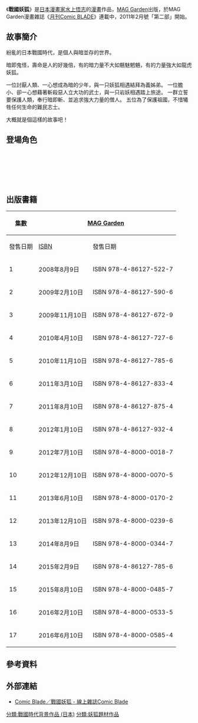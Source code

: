 {{expand|time=2016-06-10T13:53:23+00:00}}
{{Infobox animanga/Headerofja
|標題 = 戰國妖狐
|圖像 = 
|尺寸 = 
|說明 = 
|日文名稱 = 戦国妖狐
|英文名稱 = 
|假名 = 
|羅馬字 = 
|類型 = [[戰國|戰國]]
}}
{{Infobox animanga/Manga
|標題 = 
|作者 = [[水上悟志|水上悟志]]
|作畫 = 
|出版社 = {{flagicon|JPN}} [[MAG_Garden|MAG Garden]]<br />{{flagicon|HKG}}{{flagicon|TWN}} [[東立出版社|東立出版社]]
|連載雜誌 = [[月刊Comic_BLADE|月刊Comic BLADE]]
|label = {{flagicon|JPN}} Blade Comics<br />{{flagicon|TWN}} 少年
|網絡 = 
|發售日 = 
|開始 = 2007年12月27日
|結束 = 2016年5月20日
|冊數 = 全17冊
|話數 = 全99話
|其他 = 
}}
{{Infobox animanga/Footerofja}}

《'''戰國妖狐'''》是[[日本|日本]][[漫畫家|漫畫家]][[水上悟志|水上悟志]]的[[日本漫畫|漫畫]]作品，[[MAG_Garden|MAG Garden]]出版，於MAG Garden漫畫雜誌《[[月刊Comic_BLADE|月刊Comic BLADE]]》連載中，2011年2月號「第二部」開始。

== 故事簡介 ==
紛亂的日本戰國時代，是個人與暗並存的世界。

暗即鬼怪，壽命是人的好幾倍，有的暗力量不大如魑魅魍魎，有的力量強大如龍虎妖狐。

一位討厭人類、一心想成為暗的少年，與一只妖狐相遇結拜為義姊弟。
一位膽小、卻一心想藉著斬殺惡人立大功的武士，與一只岩妖相遇踏上旅途。
一群立誓要保護人類，奉行暗即斬、並追求強大力量的僧人。
五位為了保護祖國，不惜犧牲任何生命的難民志士。

大概就是個這樣的故事吧！

== 登場角色 ==
; {{nihongo|山戶迅火|山戸迅火（やまと じんか）}}

; {{nihongo|小玉|たま}}
; {{Nihongo|兵頭真介|兵頭真介（ひょうどう しんすけ）}}
; {{Nihongo|灼岩|灼岩（しゃくがん）}}
; {{Nihongo|千夜|千夜（せんや）}}
; {{Nihongo|月湖|月湖（つきこ）}}
; 
== 出版書籍 ==
{| class="wikitable" style="font-size:small;"
!rowspan="2"|集數
!colspan="2"|{{flagicon|JPN}} [[MAG_Garden|MAG Garden]]
!colspan="2"|{{flagicon|HKG}}{{flagicon|TWN}} [[東立出版社|東立出版社]]
|-
!發售日期!![[ISBN|ISBN]]!!發售日期!![[ISBN|ISBN]]
|-
! 1
| 2008年8月9日 || ISBN 978-4-86127-522-7
| 2009年3月23日 || ISBN 978-986-10-3061-6
|-
! 2
| 2009年2月10日 || ISBN 978-4-86127-590-6
| 2009年6月12日 || ISBN 978-986-10-3062-3
|-
! 3
| 2009年11月10日 || ISBN 978-4-86127-672-9
| 2010年6月23日 || ISBN 978-986-10-4842-0
|-
! 4
| 2010年4月10日 || ISBN 978-4-86127-727-6
| 2010年12月23日 || ISBN 978-986-10-5686-9
|-
! 5
| 2010年11月10日 || ISBN 978-4-86127-785-6
| 2011年7月12日 || ISBN 978-986-10-6816-9
|-
! 6
| 2011年3月10日 || ISBN 978-4-86127-833-4
| 2012年3月15日 || ISBN 978-986-10-7505-1
|-
! 7
| 2011年8月10日 || ISBN 978-4-86127-875-4
| 2012年5月22日 || ISBN 978-986-10-8594-4
|-
! 8
| 2012年1月10日 || ISBN 978-4-86127-932-4
| 2012年11月8日 || ISBN 978-986-10-9462-5
|-
! 9
| 2012年7月10日 || ISBN 978-4-8000-0018-7
| 2013年7月22日 || ISBN 978-986-317-730-2
|-
! 10
| 2012年12月10日 || ISBN 978-4-8000-0070-5
| 2014年3月12日 || ISBN 978-986-324-945-0
|-
! 11
| 2013年6月10日 || ISBN 978-4-8000-0170-2
|  || 
|-
! 12
| 2013年12月10日 || ISBN 978-4-8000-0239-6
|  || 
|-
! 13
| 2014年8月9日 || ISBN 978-4-8000-0344-7
|  || 
|-
! 14
| 2015年2月9日 || ISBN 978-4-86127-785-6
|  || 
|-
! 15
| 2015年8月10日 || ISBN 978-4-8000-0485-7
|  || 
|-
! 16
| 2016年2月10日 || ISBN 978-4-8000-0533-5
|  || 
|-
! 17
| 2016年6月10日 || ISBN 978-4-8000-0585-4
|  || 
|}

== 參考資料 ==
{{reflist}}

== 外部連結 ==
* {{ja}}[http://comic.mag-garden.co.jp/812/846.html Comic Blade／戰國妖狐 - 線上雜誌Comic Blade] {{Wayback|url=http://comic.mag-garden.co.jp/812/846.html |date=20151218211339 }}

{{月刊Comic BLADE連載中}}

[[分類:戰國時代背景作品_(日本)|分類:戰國時代背景作品 (日本)]]
[[分類:妖狐題材作品|分類:妖狐題材作品]]